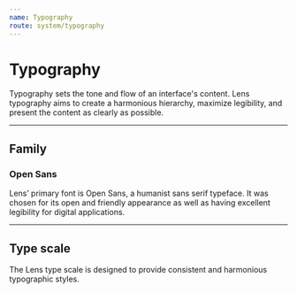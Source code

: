 ```yaml
---
name: Typography
route: system/typography
---
```



# Typography

Typography sets the tone and flow of an interface's content. Lens typography
aims to create a harmonious hierarchy, maximize legibility, and present the
content as clearly as possible.

---

## Family

### Open Sans

Lens’ primary font is Open Sans, a humanist sans serif typeface. It was chosen for its open and friendly appearance as well as having excellent legibility for digital applications.

<FontWeightDemo />

---

## Type scale

The Lens type scale is designed to provide consistent and harmonious typographic styles.

<TypeScaleDemo />
